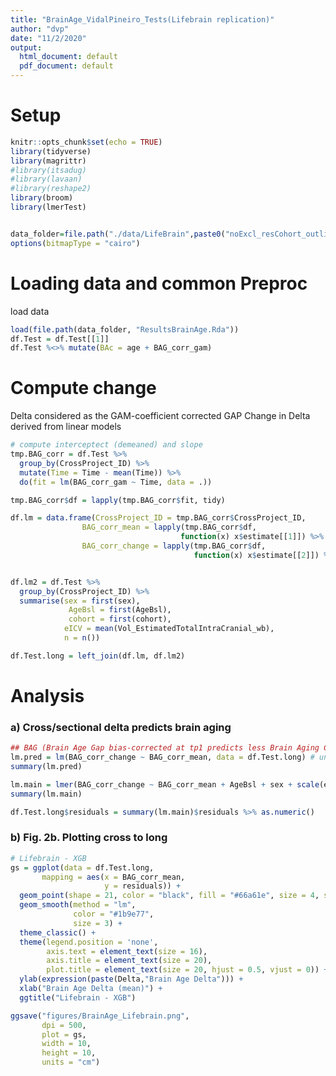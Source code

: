 ```yaml
---
title: "BrainAge_VidalPineiro_Tests(Lifebrain replication)"
author: "dvp"
date: "11/2/2020"
output:
  html_document: default
  pdf_document: default
---
```


# Setup
```r
knitr::opts_chunk$set(echo = TRUE)
library(tidyverse)
library(magrittr)
#library(itsadug)
#library(lavaan)
#library(reshape2)
library(broom)
library(lmerTest)


data_folder=file.path("./data/LifeBrain",paste0("noExcl_resCohort_outlierremove"))
options(bitmapType = "cairo")
```

# Loading data and common Preproc
load data
```r
load(file.path(data_folder, "ResultsBrainAge.Rda"))
df.Test = df.Test[[1]]
df.Test %<>% mutate(BAc = age + BAG_corr_gam)
```

# Compute change
Delta considered as the GAM-coefficient corrected GAP
Change in Delta derived from linear models

```r

# compute interceptect (demeaned) and slope
tmp.BAG_corr = df.Test %>% 
  group_by(CrossProject_ID) %>% 
  mutate(Time = Time - mean(Time)) %>% 
  do(fit = lm(BAG_corr_gam ~ Time, data = .))

tmp.BAG_corr$df = lapply(tmp.BAG_corr$fit, tidy)  

df.lm = data.frame(CrossProject_ID = tmp.BAG_corr$CrossProject_ID,
                BAG_corr_mean = lapply(tmp.BAG_corr$df, 
                                      function(x) x$estimate[[1]]) %>% simplify2array(),
                BAG_corr_change = lapply(tmp.BAG_corr$df, 
                                         function(x) x$estimate[[2]]) %>% simplify2array())


df.lm2 = df.Test %>% 
  group_by(CrossProject_ID) %>% 
  summarise(sex = first(sex),
             AgeBsl = first(AgeBsl),
             cohort = first(cohort),
            eICV = mean(Vol_EstimatedTotalIntraCranial_wb),
            n = n())

df.Test.long = left_join(df.lm, df.lm2)
```

# Analysis
### a) Cross/sectional delta predicts brain aging
```r
## BAG (Brain Age Gap bias-corrected at tp1 predicts less Brain Aging Change with time)
lm.pred = lm(BAG_corr_change ~ BAG_corr_mean, data = df.Test.long) # uncorrected. just to check 
summary(lm.pred)

lm.main = lmer(BAG_corr_change ~ BAG_corr_mean + AgeBsl + sex + scale(eICV) + (1 | cohort), data = df.Test.long, REML = T)
summary(lm.main)

df.Test.long$residuals = summary(lm.main)$residuals %>% as.numeric()
```

### b) Fig. 2b. Plotting cross to long
```r
# Lifebrain - XGB
gs = ggplot(data = df.Test.long,
       mapping = aes(x = BAG_corr_mean,
                     y = residuals)) + 
  geom_point(shape = 21, color = "black", fill = "#66a61e", size = 4, stroke = 1.5) + 
  geom_smooth(method = "lm", 
              color = "#1b9e77",
              size = 3) +
  theme_classic() + 
  theme(legend.position = 'none',
        axis.text = element_text(size = 16),
        axis.title = element_text(size = 20),
        plot.title = element_text(size = 20, hjust = 0.5, vjust = 0)) +
  ylab(expression(paste(Delta,"Brain Age Delta"))) +
  xlab("Brain Age Delta (mean)") +
  ggtitle("Lifebrain - XGB")

ggsave("figures/BrainAge_Lifebrain.png", 
       dpi = 500, 
       plot = gs,
       width = 10,
       height = 10, 
       units = "cm")
```

